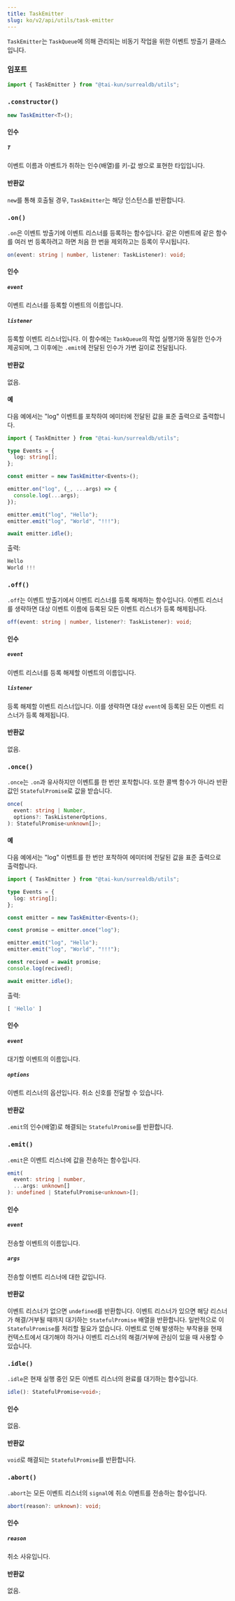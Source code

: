 ```yaml
---
title: TaskEmitter
slug: ko/v2/api/utils/task-emitter
---
```



`TaskEmitter`는 `TaskQueue`에 의해 관리되는 비동기 작업을 위한 이벤트 방출기 클래스입니다.

### 임포트

```ts
import { TaskEmitter } from "@tai-kun/surrealdb/utils";
```

### `.constructor()`

```ts
new TaskEmitter<T>();
```

#### 인수

##### `T`

이벤트 이름과 이벤트가 취하는 인수(배열)를 키-값 쌍으로 표현한 타입입니다.

#### 반환값

`new`를 통해 호출될 경우, `TaskEmitter`는 해당 인스턴스를 반환합니다.

### `.on()` <Badge variant="instance" /><Badge variant="method" />

`.on`은 이벤트 방출기에 이벤트 리스너를 등록하는 함수입니다. 같은 이벤트에 같은 함수를 여러 번 등록하려고 하면 처음 한 번을 제외하고는 등록이 무시됩니다.

```ts
on(event: string | number, listener: TaskListener): void;
```

#### 인수

##### `event`

이벤트 리스너를 등록할 이벤트의 이름입니다.

##### `listener`

등록할 이벤트 리스너입니다. 이 함수에는 `TaskQueue`의 작업 실행기와 동일한 인수가 제공되며, 그 이후에는 `.emit`에 전달된 인수가 가변 길이로 전달됩니다.

#### 반환값

없음.

#### 예

다음 예에서는 "log" 이벤트를 포착하여 에미터에 전달된 값을 표준 출력으로 출력합니다.

```ts
import { TaskEmitter } from "@tai-kun/surrealdb/utils";

type Events = {
  log: string[];
};

const emitter = new TaskEmitter<Events>();

emitter.on("log", (_, ...args) => {
  console.log(...args);
});

emitter.emit("log", "Hello");
emitter.emit("log", "World", "!!!");

await emitter.idle();
```

출력:

```js
Hello
World !!!
```

### `.off()` <Badge variant="instance" /><Badge variant="method" />

`.off`는 이벤트 방출기에서 이벤트 리스너를 등록 해제하는 함수입니다. 이벤트 리스너를 생략하면 대상 이벤트 이름에 등록된 모든 이벤트 리스너가 등록 해제됩니다.

```ts
off(event: string | number, listener?: TaskListener): void;
```

#### 인수

##### `event`

이벤트 리스너를 등록 해제할 이벤트의 이름입니다.

##### `listener`

등록 해제할 이벤트 리스너입니다. 이를 생략하면 대상 `event`에 등록된 모든 이벤트 리스너가 등록 해제됩니다.

#### 반환값

없음.

### `.once()` <Badge variant="instance" /><Badge variant="method" />

`.once`는 `.on`과 유사하지만 이벤트를 한 번만 포착합니다. 또한 콜백 함수가 아니라 반환 값인 `StatefulPromise`로 값을 받습니다.

```ts
once(
  event: string | Number,
  options?: TaskListenerOptions,
): StatefulPromise<unknown[]>;
```

#### 예

다음 예에서는 "log" 이벤트를 한 번만 포착하여 에미터에 전달된 값을 표준 출력으로 출력합니다.

```ts
import { TaskEmitter } from "@tai-kun/surrealdb/utils";

type Events = {
  log: string[];
};

const emitter = new TaskEmitter<Events>();

const promise = emitter.once("log");

emitter.emit("log", "Hello");
emitter.emit("log", "World", "!!!");

const recived = await promise;
console.log(recived);

await emitter.idle();
```

출력:

```js
[ 'Hello' ]
```

#### 인수

##### `event`

대기할 이벤트의 이름입니다.

##### `options`

이벤트 리스너의 옵션입니다. 취소 신호를 전달할 수 있습니다.

#### 반환값

`.emit`의 인수(배열)로 해결되는 `StatefulPromise`를 반환합니다.

### `.emit()` <Badge variant="instance" /><Badge variant="method" />

`.emit`은 이벤트 리스너에 값을 전송하는 함수입니다.

```ts
emit(
  event: string | number,
  ...args: unknown[]
): undefined | StatefulPromise<unknown>[];
```

#### 인수

##### `event`

전송할 이벤트의 이름입니다.

##### `args`

전송할 이벤트 리스너에 대한 값입니다.

#### 반환값

이벤트 리스너가 없으면 `undefined`를 반환합니다. 이벤트 리스너가 있으면 해당 리스너가 해결/거부될 때까지 대기하는 `StatefulPromise` 배열을 반환합니다. 일반적으로 이 `StatefulPromise`를 처리할 필요가 없습니다. 이벤트로 인해 발생하는 부작용을 현재 컨텍스트에서 대기해야 하거나 이벤트 리스너의 해결/거부에 관심이 있을 때 사용할 수 있습니다.

### `.idle()` <Badge variant="instance" /><Badge variant="method" />

`.idle`은 현재 실행 중인 모든 이벤트 리스너의 완료를 대기하는 함수입니다.

```ts
idle(): StatefulPromise<void>;
```

#### 인수

없음.

#### 반환값

`void`로 해결되는 `StatefulPromise`를 반환합니다.

### `.abort()` <Badge variant="instance" /><Badge variant="method" />

`.abort`는 모든 이벤트 리스너의 `signal`에 취소 이벤트를 전송하는 함수입니다.

```ts
abort(reason?: unknown): void;
```

#### 인수

##### `reason`

취소 사유입니다.

#### 반환값

없음.
